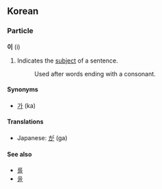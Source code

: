 == Korean ==

===Particle===
'''이''' (i)

# Indicates the [[subject]] of a sentence.<!-- too simplistic? -->
#:Used after words ending with a consonant.

====Synonyms====
*[[가]] (ka)

====Translations====
*Japanese: [[が]] (ga)

====See also====
*[[를]]
*[[을]]